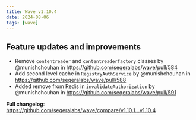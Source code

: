 ```yaml
---
title: Wave v1.10.4
date: 2024-08-06
tags: [wave]
---
```


## Feature updates and improvements

- Remove `contentreader` and `contentreaderfactory` classes by @munishchouhan in https://github.com/seqeralabs/wave/pull/584
- Add second level cache in `RegistryAuthService` by @munishchouhan in https://github.com/seqeralabs/wave/pull/588
- Added remove from Redis in `invalidateAuthorization` by @munishchouhan in https://github.com/seqeralabs/wave/pull/591

**Full changelog**: https://github.com/seqeralabs/wave/compare/v1.10.1...v1.10.4

